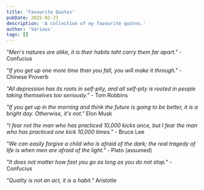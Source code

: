 ```yaml
---
title: 'Favourite Quotes'
pubDate: 2025-02-27
description: 'A collection of my favourite quotes.'
author: 'Various'
tags: []
---
```


_"Men's natures are alike, it is their habits taht carry them far apart."_ - Confucius  

_"If you get up one more time than you fall, you will make it through."_ - Chinese Proverb  

_"All depression has its roots in self-pity, and all self-pity is rooted in people taking themselves too seriously."_ - Tom Robbins  

_"If you get up in the morning and think the future is going to be better, it is a bright day. Otherwise, it's not."_ Elon Musk  

_"I fear not the man who has practiced 10,000 kicks once, but I fear the man who has practiced one kick 10,000 times."_ - Bruce Lee  

_"We can easily forgive a child who is afraid of the dark; the real tragedy of life is when men are afraid of the light."_ - Plato (assumed)

_"It does not matter how fast you go as long as you do not stop."_ - Confucius  

_"Quality is not an act, it is a habit."_ Aristotle

